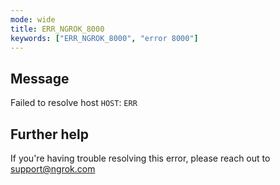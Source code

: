 ```yaml
---
mode: wide
title: ERR_NGROK_8000
keywords: ["ERR_NGROK_8000", "error 8000"]
---
```


## Message

Failed to resolve host `HOST`: `ERR`

## Further help

If you're having trouble resolving this error, please reach out to [support@ngrok.com](mailto:support@ngrok.com?subject=Help%20with%20ERR_NGROK_8000)
